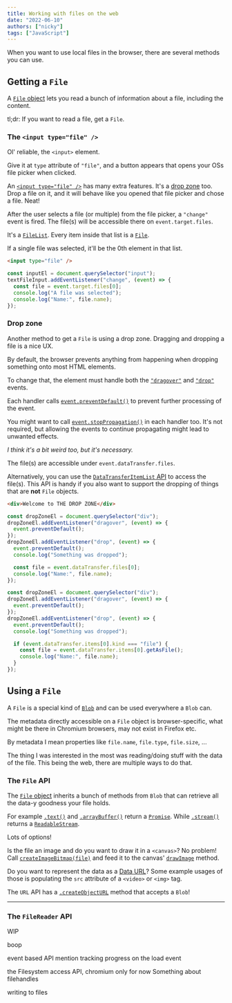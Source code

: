 ```yaml
---
title: Working with files on the web
date: "2022-06-10"
authors: ["nicky"]
tags: ["JavaScript"]
---
```


When you want to use local files in the browser, there are several methods you can use.

## Getting a `File`

A [`File` object](https://developer.mozilla.org/en-US/docs/Web/API/File) lets you read a bunch of information about a file, including the content.

<Aside>

tl;dr: If you want to read a file, get a `File`.

</Aside>

### The `<input type="file" />`

Ol' reliable, the `<input>` element.

Give it at `type` attribute of `"file"`, and a button appears that opens your OSs file picker when clicked.

An [`<input type="file" />`](https://developer.mozilla.org/en-US/docs/Web/HTML/Element/input/file) has many extra features.
It's a [drop zone](#drop-zone) too.
Drop a file on it, and it will behave like you opened that file picker and chose a file. Neat!

After the user selects a file (or multiple) from the file picker, a `"change"` event is fired.
The file(s) will be accessible there on `event.target.files`.

It's a [`FileList`](https://developer.mozilla.org/en-US/docs/Web/API/FileList).
Every item inside that list is a [`File`](https://developer.mozilla.org/en-US/docs/Web/API/File).

If a single file was selected, it'll be the 0th element in that list.

```html title=index.html
<input type="file" />
```

```js title=index.js
const inputEl = document.querySelector("input");
textFileInput.addEventListener("change", (event) => {
  const file = event.target.files[0];
  console.log("A file was selected");
  console.log("Name:", file.name);
});
```

### Drop zone

Another method to get a `File` is using a drop zone.
Dragging and dropping a file is a nice UX.

<Aside variant="info">

By default, the browser prevents anything from happening when dropping something onto most HTML elements.

To change that, the element must handle both the [`"dragover"`](https://developer.mozilla.org/en-US/docs/Web/API/Document/dragover_event) and [`"drop"`](https://developer.mozilla.org/en-US/docs/Web/API/Document/drop_event) events.

</Aside>

Each handler calls [`event.preventDefault()`](https://developer.mozilla.org/en-US/docs/Web/API/Event/preventDefault) to prevent further processing of the event.

You might want to call [`event.stopPropagation()`](https://developer.mozilla.org/en-US/docs/Web/API/Event/stopPropagation) in each handler too.
It's not required, but allowing the events to continue propagating might lead to unwanted effects.

_I think it's a bit weird too, but it's necessary._

The file(s) are accessible under `event.dataTransfer.files`.

Alternatively, you can use the [`DataTransferItemList` API](https://developer.mozilla.org/en-US/docs/Web/API/DataTransferItemList) to access the file(s).
This API is handy if you also want to support the dropping of things that are **not** `File` objects.

```html title=index.html
<div>Welcome to THE DROP ZONE</div>
```

```js title=index.js
const dropZoneEl = document.querySelector("div");
dropZoneEl.addEventListener("dragover", (event) => {
  event.preventDefault();
});
dropZoneEl.addEventListener("drop", (event) => {
  event.preventDefault();
  console.log("Something was dropped");

  const file = event.dataTransfer.files[0];
  console.log("Name:", file.name);
});
```

```js title=alternative-index.js hl=9-12
const dropZoneEl = document.querySelector("div");
dropZoneEl.addEventListener("dragover", (event) => {
  event.preventDefault();
});
dropZoneEl.addEventListener("drop", (event) => {
  event.preventDefault();
  console.log("Something was dropped");

  if (event.dataTransfer.items[0].kind === "file") {
    const file = event.dataTransfer.items[0].getAsFile();
    console.log("Name:", file.name);
  }
});
```

## Using a `File`

A `File` is a special kind of [`Blob`](https://developer.mozilla.org/en-US/docs/Web/API/Blob) and can be used everywhere a `Blob` can.

The metadata directly accessible on a `File` object is browser-specific, what might be there in Chromium browsers, may not exist in Firefox etc.

By metadata I mean properties like `file.name`, `file.type`, `file.size`, ...

The thing I was interested in the most was reading/doing stuff with the data of the file.
This being the web, there are multiple ways to do that.

### The `File` API

The [`File` object](https://developer.mozilla.org/en-US/docs/Web/API/File) inherits a bunch of methods from `Blob` that can retrieve all the data-y goodness your file holds.

For example [`.text()`](https://developer.mozilla.org/en-US/docs/Web/API/Blob/text) and [`.arrayBuffer()`](https://developer.mozilla.org/en-US/docs/Web/API/Blob/arrayBuffer) return a [`Promise`](https://developer.mozilla.org/en-US/docs/Web/JavaScript/Reference/Global_Objects/Promise).
While [`.stream()`]() returns a [`ReadableStream`](https://developer.mozilla.org/en-US/docs/Web/API/ReadableStream).

Lots of options!

Is the file an image and do you want to draw it in a `<canvas>`?
No problem!
Call [`createImageBitmap(file)`](https://developer.mozilla.org/en-US/docs/Web/API/createImageBitmap) and feed it to the canvas' [`drawImage`](https://developer.mozilla.org/en-US/docs/Web/API/CanvasRenderingContext2D/drawImage) method.

Do you want to represent the data as a [Data URL](https://developer.mozilla.org/en-US/docs/Web/HTTP/Basics_of_HTTP/Data_URLs)?
Some example usages of those is populating the `src` attribute of a `<video>` or `<img>` tag.

The `URL` API has a [`.createObjectURL`](https://developer.mozilla.org/en-US/docs/Web/API/URL/createObjectURL) method that accepts a `Blob`!

---

### The `FileReader` API

WIP

boop

event based API
mention tracking progress on the load event

the Filesystem access API, chromium only for now
Something about filehandles

writing to files
